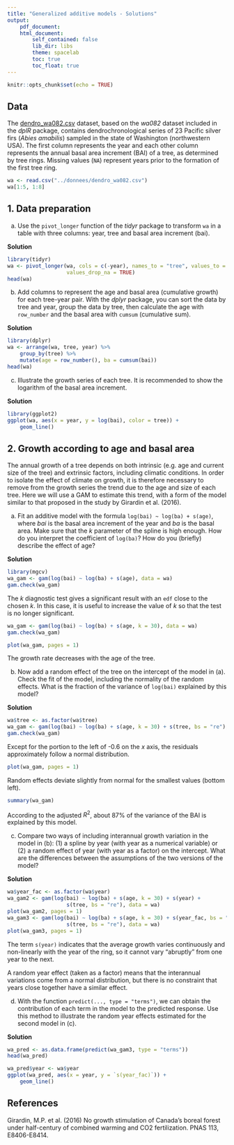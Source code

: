 ```yaml
---
title: "Generalized additive models - Solutions"
output:
    pdf_document:
    html_document:
        self_contained: false
        lib_dir: libs
        theme: spacelab
        toc: true
        toc_float: true
---
```


```r
knitr::opts_chunk$set(echo = TRUE)
```

## Data

The [dendro_wa082.csv](../donnees/dendro_wa082.csv) dataset, based on the *wa082* dataset included in the *dplR* package, contains dendrochronological series of 23 Pacific silver firs (*Abies amabilis*) sampled in the state of Washington (northwestern USA). The first column represents the year and each other column represents the annual basal area increment (BAI) of a tree, as determined by tree rings. Missing values (`NA`) represent years prior to the formation of the first tree ring.

```r
wa <- read.csv("../donnees/dendro_wa082.csv")
wa[1:5, 1:8]
```

## 1. Data preparation

(a) Use the `pivot_longer` function of the *tidyr* package to transform `wa` in a table with three columns: year, tree and basal area increment (bai).

**Solution**

```r
library(tidyr)
wa <- pivot_longer(wa, cols = c(-year), names_to = "tree", values_to = "bai",
                   values_drop_na = TRUE)
head(wa)
```


(b) Add columns to represent the age and basal area (cumulative growth) for each tree-year pair. With the *dplyr* package, you can sort the data by tree and year, group the data by tree, then calculate the age with `row_number` and the basal area with `cumsum` (cumulative sum).

**Solution**

```r
library(dplyr)
wa <- arrange(wa, tree, year) %>%
    group_by(tree) %>%
    mutate(age = row_number(), ba = cumsum(bai))
head(wa)
```


(c) Illustrate the growth series of each tree. It is recommended to show the logarithm of the basal area increment.

**Solution**

```r
library(ggplot2)
ggplot(wa, aes(x = year, y = log(bai), color = tree)) +
    geom_line()
```


## 2. Growth according to age and basal area

The annual growth of a tree depends on both intrinsic (e.g. age and current size of the tree) and extrinsic factors, including climatic conditions. In order to isolate the effect of climate on growth, it is therefore necessary to remove from the growth series the trend due to the age and size of each tree. Here we will use a GAM to estimate this trend, with a form of the model similar to that proposed in the study by Girardin et al. (2016).

(a) Fit an additive model with the formula `log(bai) ~ log(ba) + s(age)`, where *bai* is the basal area increment of the year and *ba* is the basal area. Make sure that the $k$ parameter of the spline is high enough. How do you interpret the coefficient of `log(ba)`? How do you (briefly) describe the effect of age?

**Solution**

```r
library(mgcv)
wa_gam <- gam(log(bai) ~ log(ba) + s(age), data = wa)
gam.check(wa_gam)
```

The $k$ diagnostic test gives a significant result with an `edf` close to the chosen $k$. In this case, it is useful to increase the value of $k$ so that the test is no longer significant.

```r
wa_gam <- gam(log(bai) ~ log(ba) + s(age, k = 30), data = wa)
gam.check(wa_gam)
```

```r
plot(wa_gam, pages = 1)
```

The growth rate decreases with the age of the tree.

(b) Now add a random effect of the tree on the intercept of the model in (a). Check the fit of the model, including the normality of the random effects. What is the fraction of the variance of `log(bai)` explained by this model?

**Solution**

```r
wa$tree <- as.factor(wa$tree)
wa_gam <- gam(log(bai) ~ log(ba) + s(age, k = 30) + s(tree, bs = "re"), data = wa)
gam.check(wa_gam)
```

Except for the portion to the left of -0.6 on the $x$ axis, the residuals approximately follow a normal distribution.

```r
plot(wa_gam, pages = 1)
```

Random effects deviate slightly from normal for the smallest values (bottom left).

```r
summary(wa_gam)
```

According to the adjusted $R^2$, about 87% of the variance of the BAI is explained by this model.


(c) Compare two ways of including interannual growth variation in the model in (b): (1) a spline by year (with year as a numerical variable) or (2) a random effect of year (with year as a factor) on the intercept. What are the differences between the assumptions of the two versions of the model?

**Solution**

```r
wa$year_fac <- as.factor(wa$year)
wa_gam2 <- gam(log(bai) ~ log(ba) + s(age, k = 30) + s(year) + 
                   s(tree, bs = "re"), data = wa)
plot(wa_gam2, pages = 1)
wa_gam3 <- gam(log(bai) ~ log(ba) + s(age, k = 30) + s(year_fac, bs = "re") +
                   s(tree, bs = "re"), data = wa)
plot(wa_gam3, pages = 1)
```

The term `s(year)` indicates that the average growth varies continuously and non-linearly with the year of the ring, so it cannot vary "abruptly" from one year to the next.

A random year effect (taken as a factor) means that the interannual variations come from a normal distribution, but there is no constraint that years close together have a similar effect.

(d) With the function `predict(..., type = "terms")`, we can obtain the contribution of each term in the model to the predicted response. Use this method to illustrate the random year effects estimated for the second model in (c).

**Solution**

```r
wa_pred <- as.data.frame(predict(wa_gam3, type = "terms"))
head(wa_pred)

wa_pred$year <- wa$year
ggplot(wa_pred, aes(x = year, y = `s(year_fac)`)) +
    geom_line()
```


## References

Girardin, M.P. et al. (2016) No growth stimulation of Canada’s boreal forest under half-century of combined warming and CO2 fertilization. PNAS 113, E8406-E8414.

